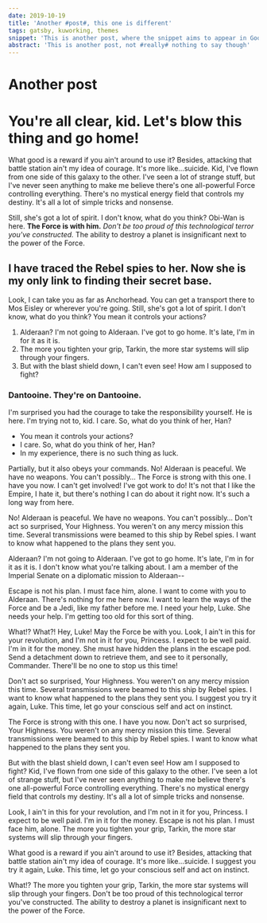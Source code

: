 ```yaml
---
date: 2019-10-19
title: 'Another #post#, this one is different'
tags: gatsby, kuworking, themes
snippet: 'This is another post, where the snippet aims to appear in Google'
abstract: 'This is another post, not #really# nothing to say though'
---
```



# Another post

# You're all clear, kid. Let's blow this thing and go home!

What good is a reward if you ain't around to use it? Besides, attacking that battle station ain't my idea of courage. It's more like…suicide. Kid, I've flown from one side of this galaxy to the other. I've seen a lot of strange stuff, but I've never seen anything to make me believe there's one all-powerful Force controlling everything. There's no mystical energy field that controls my destiny. It's all a lot of simple tricks and nonsense.

Still, she's got a lot of spirit. I don't know, what do you think? Obi-Wan is here. __The Force is with him.__ *Don't be too proud of this technological terror you've constructed.* The ability to destroy a planet is insignificant next to the power of the Force.

## I have traced the Rebel spies to her. Now she is my only link to finding their secret base.

Look, I can take you as far as Anchorhead. You can get a transport there to Mos Eisley or wherever you're going. Still, she's got a lot of spirit. I don't know, what do you think? You mean it controls your actions?

1. Alderaan? I'm not going to Alderaan. I've got to go home. It's late, I'm in for it as it is.
2. The more you tighten your grip, Tarkin, the more star systems will slip through your fingers.
3. But with the blast shield down, I can't even see! How am I supposed to fight?

### Dantooine. They're on Dantooine.

I'm surprised you had the courage to take the responsibility yourself. He is here. I'm trying not to, kid. I care. So, what do you think of her, Han?

* You mean it controls your actions?
* I care. So, what do you think of her, Han?
* In my experience, there is no such thing as luck.

Partially, but it also obeys your commands. No! Alderaan is peaceful. We have no weapons. You can't possibly… The Force is strong with this one. I have you now. I can't get involved! I've got work to do! It's not that I like the Empire, I hate it, but there's nothing I can do about it right now. It's such a long way from here.

No! Alderaan is peaceful. We have no weapons. You can't possibly… Don't act so surprised, Your Highness. You weren't on any mercy mission this time. Several transmissions were beamed to this ship by Rebel spies. I want to know what happened to the plans they sent you.

Alderaan? I'm not going to Alderaan. I've got to go home. It's late, I'm in for it as it is. I don't know what you're talking about. I am a member of the Imperial Senate on a diplomatic mission to Alderaan--

Escape is not his plan. I must face him, alone. I want to come with you to Alderaan. There's nothing for me here now. I want to learn the ways of the Force and be a Jedi, like my father before me. I need your help, Luke. She needs your help. I'm getting too old for this sort of thing.

What!? What?! Hey, Luke! May the Force be with you. Look, I ain't in this for your revolution, and I'm not in it for you, Princess. I expect to be well paid. I'm in it for the money. She must have hidden the plans in the escape pod. Send a detachment down to retrieve them, and see to it personally, Commander. There'll be no one to stop us this time!

Don't act so surprised, Your Highness. You weren't on any mercy mission this time. Several transmissions were beamed to this ship by Rebel spies. I want to know what happened to the plans they sent you. I suggest you try it again, Luke. This time, let go your conscious self and act on instinct.

The Force is strong with this one. I have you now. Don't act so surprised, Your Highness. You weren't on any mercy mission this time. Several transmissions were beamed to this ship by Rebel spies. I want to know what happened to the plans they sent you.

But with the blast shield down, I can't even see! How am I supposed to fight? Kid, I've flown from one side of this galaxy to the other. I've seen a lot of strange stuff, but I've never seen anything to make me believe there's one all-powerful Force controlling everything. There's no mystical energy field that controls my destiny. It's all a lot of simple tricks and nonsense.

Look, I ain't in this for your revolution, and I'm not in it for you, Princess. I expect to be well paid. I'm in it for the money. Escape is not his plan. I must face him, alone. The more you tighten your grip, Tarkin, the more star systems will slip through your fingers.

What good is a reward if you ain't around to use it? Besides, attacking that battle station ain't my idea of courage. It's more like…suicide. I suggest you try it again, Luke. This time, let go your conscious self and act on instinct.

What!? The more you tighten your grip, Tarkin, the more star systems will slip through your fingers. Don't be too proud of this technological terror you've constructed. The ability to destroy a planet is insignificant next to the power of the Force.
